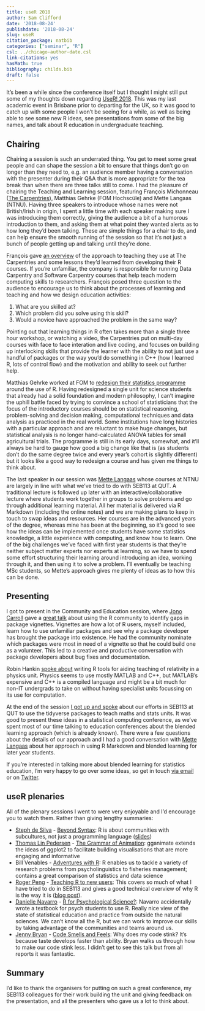 ```yaml
---
title: useR 2018
author: Sam Clifford
date: '2018-08-24'
publishdate: '2018-08-24'
slug: useR
citation_package: natbib
categories: ["seminar", "R"]
csl: ../chicago-author-date.csl
link-citations: yes
hasMath: true
bibliography: childs.bib
draft: false
---
```



It's been a while since the conference itself but I thought I might still put some of my thoughts down regarding [UseR! 2018](https://user2018.r-project.org/). This was my last academic event in Brisbane prior to departing for the UK, so it was good to catch up with some people I won't be seeing for a while, as well as being able to see some new R ideas, see presentations from some of the big names, and talk about R education in undergraduate teaching.


## Chairing

Chairing a session is such an underrated thing. You get to meet some great people and can shape the session a bit to ensure that things don't go on longer than they need to, e.g. an audience member having a conversation with the presenter during their Q&A that is more appropriate for the tea break than when there are three talks still to come. I had the pleasure of chairing the Teaching and Learning session, featuring François Michonneau ([The Carpentries](https://carpentries.org/)), Matthias Gehrke (FOM Hochscüle) and Mette Langaas (NTNU). Having three speakers to introduce whose names were not British/Irish in origin, I spent a little time with each speaker making sure I was introducing them correctly, giving the audience a bit of a humorous introduction to them, and asking them at what point they wanted alerts as to how long they'd been talking. These are simple things for a chair to do, and can help ensure the smooth running of the session so that it's not just a bunch of people getting up and talking until they're done.

François gave [an overview](https://www.youtube.com/watch?v=kcw4BeCjbDQ) of the approach to teaching they use at The Carpentries and some lessons they'd learned from developing their R courses. If you're unfamiliar, the company is responsible for running Data Carpentry and Software Carpentry courses that help teach modern computing skills to researchers. François posed three question to the audience to encourage us to think about the processes of learning and teaching and how we design education activities:

1. What are you skilled at?
2. Which problem did you solve using this skill?
3. Would a novice have approached the problem in the same way?

Pointing out that learning things in R often takes more than a single three hour workshop, or watching a video, the Carpentries put on multi-day courses with face to face interation and live coding, and focuses on building up interlocking skills that provide the learner with the ability to not just use a handful of packages or the way you'd do something in C++ (how I learned R, lots of control flow) and the motivation and ability to seek out further help.

Matthias Gehrke worked at FOM to [redesign their statistics programme](https://www.youtube.com/watch?v=zQ3Ki1PXJ3w) around the use of R. Having redesigned a single unit for science students that already had a solid foundation and modern philosophy, I can't imagine the uphill battle faced by trying to convince a school of statisticians that the focus of the introductory courses should be on statistical reasoning, problem-solving and decision making, computational techniques and data analysis as practiced in the real world. Some institutions have long histories with a particular approach and are reluctant to make huge changes, but statistical analysis is no longer hand-calculated ANOVA tables for small agricultural trials. The programme is still in its early days, somewhat, and it'll always be hard to gauge how good a big change like that is (as students don't do the same degree twice and every year's cohort is slightly different) but it looks like a good way to redesign a course and has given me things to think about.

The last speaker in our session was [Mette Langaas](https://www.youtube.com/watch?v=lr9JybM5lww) whose courses at NTNU are largely in line with what we've tried to do with SEB113 at QUT. A traditional lecture is followed up later with an interactive/collaborative lecture where students work together in groups to solve problems and go through additional learning material. All her material is delivered via R Markdown (including the online notes) and we are making plans to keep in touch to swap ideas and resources. Her courses are in the advanced years of the degree, whereas mine has been at the beginning, so it's good to see how the ideas can be implemented once students have some statistics knowledge, a little experience with computing, and know how to learn. One of the big challenges we've faced with first year students is that they're neither subject matter experts nor experts at learning, so we have to spend some effort structuring their learning around introducing an idea, working through it, and then using it to solve a problem. I'll eventually be teaching MSc students, so Mette's approach gives me plenty of ideas as to how this can be done.

## Presenting

I got to present in the Community and Education session, where [Jono Carroll](https://twitter.com/carroll_jono) gave a [great talk](https://www.youtube.com/watch?v=8m5CDXwwaIM) about using the R community to identify gaps in package vignettes. Vignettes are how a lot of R users, myself included, learn how to use unfamiliar packages and see why a package developer has brought the package into existence. He had the community nominate which packages were most in need of a vignette so that he could build one as a volunteer. This led to a creative and productive conversation with package developers about bug fixes and documentation.

Robin Hankin [spoke about](https://www.youtube.com/watch?v=zXVu6da8IGw) writing R tools for aiding teaching of relativity in a physics unit. Physics seems to use mostly MATLAB and C++, but MATLAB's expensive and C++ is a compiled language and might be a bit much for non-IT undergrads to take on without having specialist units focussing on its use for computation.

At the end of the session [I got up and spoke](https://www.youtube.com/watch?v=TQa9pHS29Uk&t=81s) about our efforts in SEB113 at QUT to use the tidyverse packages to teach maths and stats units. It was good to present these ideas in a statistical computing conference, as we've spent most of our time talking to education conferences about the blended learning approach (which is already known). There were a few questions about the details of our approach and I had a good conversation with [Mette Langaas](https://www.ntnu.edu/employees/mette.langaas) about her approach in using R Markdown and blended learning for later year students.

If you're interested in talking more about blended learning for statistics education, I'm very happy to go over some ideas, so get in touch [via email](https://lshtm.ac.uk/aboutus/people/clifford.sam) or on [Twitter](https://twitter.com/samclifford).

## useR plenaries

All of the plenary sessions I went to were very enjoyable and I'd encourage you to watch them. Rather than giving lengthy summaries:

* [Steph de Silva](https://twitter.com/stephdesilva) - [Beyond Syntax](https://www.youtube.com/watch?v=27FxbDtCFoc): R is about communities with subcultures, not just a programming language ([slides](https://github.com/stephdesilva/useR))
* [Thomas Lin Pedersen](https://twitter.com/thomasp85) - [The Grammar of Animation](https://www.youtube.com/watch?v=21ZWDrTukEs): gganimate extends the ideas of ggplot2 to facilitate building visualisations that are more engaging and informative
* Bill Venables - [Adventures with R](https://www.youtube.com/watch?v=NNCD5g-wI9U): R enables us to tackle a variety of research problems from psycholinguistics to fisheries management; contains a great comparison of statistics and data science
* [Roger Peng](https://twitter.com/rdpeng) - [Teaching R to new users](https://www.youtube.com/watch?v=5033jBHFiHE): This covers so much of what I have tried to do in SEB113 and gives a good technical overview of why R is the way it is ([blog post](https://simplystatistics.org/2018/07/12/use-r-keynote-2018/)).
* [Danielle Navarro](https://twitter.com/djnavarro) - [R for Psychological Science?](https://www.youtube.com/watch?v=xFkEbYk0C0Q): Navarro accidentally wrote a textbook for psych students to use R. Really nice view of the state of statistical education and practice from outside the natural sciences. We can't know all the R, but we can work to improve our skills by taking advantage of the communities and teams around us.
* [Jenny Bryan](https://twitter.com/JennyBryan) - [Code Smells and Feels](https://www.youtube.com/watch?v=7oyiPBjLAWY): Why does my code stink? It's because taste develops faster than ability. Bryan walks us through how to make our code stink less. I didn't get to see this talk but from all reports it was fantastic.

## Summary

I'd like to thank the organisers for putting on such a great conference, my SEB113 colleagues for their work building the unit and giving feedback on the presentation, and all the presenters who gave us a lot to think about.
